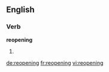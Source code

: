 ==English==

===Verb===
'''reopening'''

# {{present participle of|[[reopen]]}}

[[de:reopening]]
[[fr:reopening]]
[[vi:reopening]]